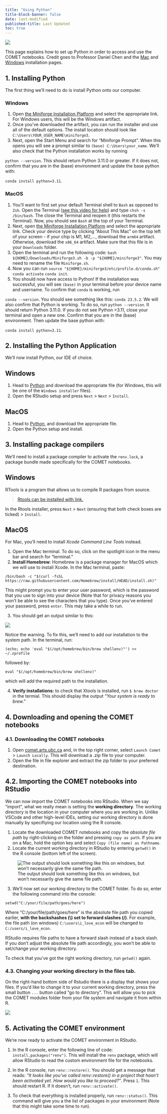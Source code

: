 ```yaml
---
title: "Using Python"
title-block-banner: false
date: last-modified
published-title: Last Updated
toc: true
---
```


![](../media/installing_via_Rstudio.png)

This page explains how to set up Python in order to access and use the COMET notebooks. Credit goes to Professor Daniel Chen and the [Mac](https://ubc-dsci.github.io/dsci-310-student/install_instructions/install_stack_mac.html#python-conda-and-jupyterlab) and [Windows](https://ubc-dsci.github.io/dsci-310-student/install_instructions/install_stack_windows.html#python-conda-and-jupyterlab) installation pages. 

## 1. Installing Python

The first thing we'll need to do is install Python onto our computer.

::: panel-tabset

### Windows

1.  Open [the Miniforge Installation Platform](https://conda-forge.org/miniforge/) and select the appropriate link. For Windows users, this will be the Windows artifact.
2.  Once you've downloaded the artifact, you can run the installer and use all of the default options. The install location should look like `C:\Users\YOUR_USER_NAME\miniforge3`. 
3. Next, open the Start Menu and search for “Miniforge Prompt”. When this opens you will see a prompt similar to `(base) C:\Users\your_name`. We'll also check that the Python installation works by running

`python --version`. 
This should return Python 3.11.0 or greater. If it does not, confirm that you are in the (base) environment and update the base python with:

`conda install python=3.11`. 

### MacOS

1.  You'll want to first set your default Terminal shell to `Bash` as opposed to `Zsh`. Open the Terminal ([see this video for help](https://youtu.be/5AJbWEWwnbY)) and type 
`chsh -s /bin/bash`.
The close the Terminal and reopen it (this restarts the Terminal). Now, you should see `Bash` at the top of your Terminal. 
2. Next, open [the Miniforge Installation Platform](https://conda-forge.org/miniforge/) and select the appropriate link. Check your device type by clicking "About This Mac" on the top left of your screen - if your chip is M1, M2,..., download the `arm64` artifact. Otherwise, download the `x86_64` artifact. Make sure that this file is in your `Downloads` folder.
3.  Open the terminal and run the following code: 
`bash ${HOME}/Downloads/Miniforge3.sh -b -p "${HOME}/miniforge3"`. 
You may need to rename the file `Miniforge.sh`. 
4. Now you can run
`source "${HOME}/miniforge3/etc/profile.d/conda.sh"`
`conda activate`
`conda init`. 
5. You should now have access to Python! If the installation was successful, you will see `(base)` in your terminal before your device name and username. To confirm that `conda` is working, run

`conda --version`. 
You should see something like this: `conda 23.5.2`. We will also confirm that Python is working. To do so, run
`python --version`. 
It should return Python 3.11.0. 
If you do not see Python >3.11, close your terminal and open a new one. Confirm that you are in the (base) environment. Then update the base python with:

`conda install python=3.11`.

:::

## 2. Installing the Python Application

We'll now install Python, our IDE of choice.

::: panel-tabset

## Windows

1.  Head to [Python](https://www.python.org/downloads/release/python-3131/) and download the appropriate file (for Windows, this will be one of the `Windows installer` files).
2.  Open the RStudio setup and press `Next` \> `Next` \> `Install`.\

## MacOS

1.  Head to [Python](https://www.python.org/downloads/release/python-3131/), and download the appropriate file. 
2.  Open the Python setup and install.
:::

## 3. Installing package compilers

We'll need to install a package compiler to activate the `renv.lock`, a package bundle made specifically for the COMET notebooks.

::: panel-tabset

## Windows

RTools is a program that allows us to compile R packages from source.

> [Rtools can be installed with link.](https://cran.r-project.org/bin/windows/Rtools/rtools44/files/rtools44-6104-6039.exe)

In the Rtools installer, press `Next` \> `Next` (ensuring that both check boxes are ticked) \> `Install`.

## MacOS

For Mac, you'll need to install *Xcode Command Line Tools* instead.

1.  Open the Mac terminal. To do so, click on the spotlight icon in the menu bar and search for “terminal.”
2.  **Install Homebrew**: Homebrew is a package manager for MacOS which we will use to install Xcode. In the Mac terminal, paste:

`/bin/bash -c "$(curl -fsSL https://raw.githubusercontent.com/Homebrew/install/HEAD/install.sh)"`

This might prompt you to enter your user password, which is the password that you use to sign into your device (Note that for privacy reasons you won't be able to see the characters that you type). Once you've entered your password, press `enter`. This may take a while to run.

3. You should get an output similar to this:

![](../media/homebrew.png)

Notice the warning. To fix this, we'll need to add our installation to the system path. In the terminal, run:

`(echo; echo 'eval "$(/opt/homebrew/bin/brew shellenv)"') >> ~/.zprofile`

followed by:

`eval "$(/opt/homebrew/bin/brew shellenv)"`

which will add the required path to the installation.

4.  **Verify installations:** to check that Xtools is installed, run `$ brew doctor` in the termial. This should display the output *"Your system is ready to brew."*

:::

## 4. Downloading and opening the COMET notebooks

### 4.1. Downloading the COMET notebooks

1.  Open [comet.arts.ubc.ca](https://comet.arts.ubc.ca/) and, in the top right corner, select `Launch Comet` \> `Launch Locally`. This will download a .zip file to your computer.
2.  Open the file in file explorer and extract the zip folder to your preferred destination.

## 4.2. Importing the COMET notebooks into RStudio

We can now import the COMET notebooks into RStudio. When we say "import", what we really mean is setting the **working directory**. The working directory is the location in your computer where you are working in. Unlike VSCode and other high-level IDEs, setting our working directory is done manually by specifiying our location using the R console.

1.  Locate the downloaded COMET notebooks and copy the *absolute file path* by right-clicking on the folder and pressing `copy as path`. If you are on a Mac, hold the option key and select `Copy (file name) as Pathname`.
2.  Locate the current working directory in RStudio by entering `getwd()` in the R console (bottom left of the screen).

![The output should look something like this on windows, but won't necessarily give the same file path.](../media/Rstudio_getwd.png)

3.  We'll now set our working directory to the COMET folder. To do so, enter the following command into the console:

`setwd("C:/your/file/path/goes/here")`

Where "C:/your/file/path/goes/here" is the absolute file path you copied earlier, **with the backshashes (\\) set to forward slashes (/)**. For example, the file path (on windows) `C:\users\i_love_econ` will be changed to `C:/users/i_love_econ`.

::: callout-warning

RStudio requires file paths to have a forward slash instead of a back slash. If you don't adjust the absolute file path accordingly, you won't be able to set/change your working directory.

:::

To check that you've got the right working directory, run `getwd()` again.

### 4.3. Changing your working directory in the files tab.

On the right-hand bottom side of Rstudio there is a display that shows your files. If you'd like to change it to your current working directory, press the small button `...` button called "go to directory". This will allow you to pick the COMET modules folder from your file system and navigate it from within R.

![](../media/Changing_files.png)

## 5. Activating the COMET environment

We're now ready to activate the COMET environment in RStudio.

1.  In the R console, enter the following line of code: `install.packages("renv")`. This will install the `renv` package, which will allow RStudio to read the custom environment file for the notebooks.

2.  In the R console, run `renv::restore()`. You should get a message that reads: *"It looks like you've called renv::restore() in a project that hasn't been activated yet. How would you like to proceed?"*. Press `1`. This should restart R. If it doesn't, run `renv::activate()`.

3.  To check that everything is installed properly, run `renv::status()`. This command will give you a the list of packages in your environment (Note that this might take some time to run).